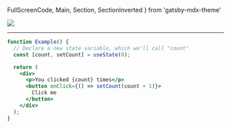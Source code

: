   FullScreenCode,
  Main,
  Section,
  SectionInverted
} from 'gatsby-mdx-theme'


<Split>

![](./static/example.png)

<Example />

</Split>

---


  ```jsx
  function Example() {
    // Declare a new state variable, which we'll call "count"
    const [count, setCount] = useState(0);

    return (
      <div>
        <p>You clicked {count} times</p>
        <button onClick={() => setCount(count + 1)}>
          Click me
        </button>
      </div>
    );
  }
  ```